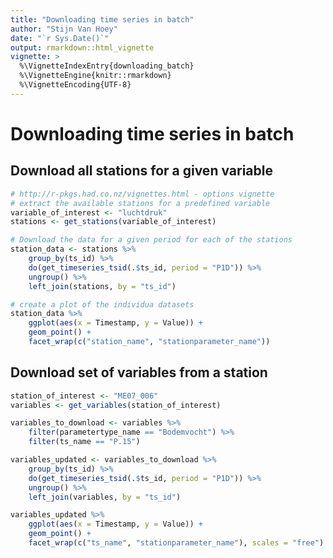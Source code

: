 ```yaml
---
title: "Downloading time series in batch"
author: "Stijn Van Hoey"
date: "`r Sys.Date()`"
output: rmarkdown::html_vignette
vignette: >
  %\VignetteIndexEntry{downloading_batch}
  %\VignetteEngine{knitr::rmarkdown}
  %\VignetteEncoding{UTF-8}
---
```


# Downloading time series in batch 

## Download all stations for a given variable

```r
# http://r-pkgs.had.co.nz/vignettes.html - options vignette
# extract the available stations for a predefined variable
variable_of_interest <- "luchtdruk"
stations <- get_stations(variable_of_interest)

# Download the data for a given period for each of the stations
station_data <- stations %>%
    group_by(ts_id) %>%
    do(get_timeseries_tsid(.$ts_id, period = "P1D")) %>%
    ungroup() %>%
    left_join(stations, by = "ts_id")

# create a plot of the individua datasets
station_data %>% 
    ggplot(aes(x = Timestamp, y = Value)) + 
    geom_point() + 
    facet_wrap(c("station_name", "stationparameter_name"))
```

## Download set of variables from a station

```r
station_of_interest <- "ME07_006"
variables <- get_variables(station_of_interest)

variables_to_download <- variables %>% 
    filter(parametertype_name == "Bodemvocht") %>%
    filter(ts_name == "P.15")

variables_updated <- variables_to_download %>%
    group_by(ts_id) %>%
    do(get_timeseries_tsid(.$ts_id, period = "P1D")) %>%
    ungroup() %>%
    left_join(variables, by = "ts_id")

variables_updated %>% 
    ggplot(aes(x = Timestamp, y = Value)) + 
    geom_point() + 
    facet_wrap(c("ts_name", "stationparameter_name"), scales = "free")
```

